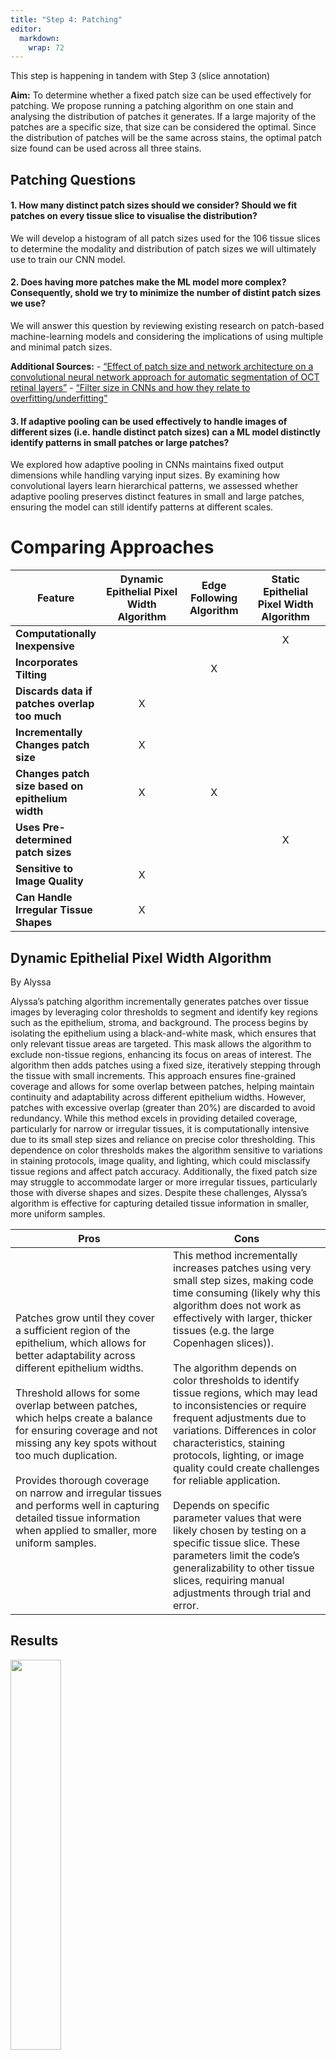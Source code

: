 ```yaml
---
title: "Step 4: Patching"
editor: 
  markdown: 
    wrap: 72
--- 
```

This step is happening in tandem with Step 3 (slice annotation)

**Aim:** To determine whether a fixed patch size can be used effectively for patching. We propose running a patching algorithm on one stain and analysing the distribution of patches it generates. If a large majority of the patches are a specific size, that size can be considered the optimal. Since the distribution of patches will be the same across stains, the optimal patch size found can be used across all three stains.

## Patching Questions

#### 1. How many distinct patch sizes should we consider? Should we fit patches on every tissue slice to visualise the distribution? <br>

We will develop a histogram of all patch sizes used for the 106 tissue slices to determine the modality and distribution of patch sizes we will ultimately use to train our CNN model.


#### 2. Does having more patches make the ML model more complex? Consequently, shold we try to minimize the number of distint patch sizes we use? <br>

We will answer this question by reviewing existing research on patch-based machine-learning models and considering the implications of using multiple and minimal patch sizes.

**Additional Sources:**
   - [“Effect of patch size and network architecture on a convolutional neural network approach for automatic segmentation of OCT retinal layers”](https://pmc.ncbi.nlm.nih.gov/articles/PMC6033561/)
   - [“Filter size in CNNs and how they relate to overfitting/underfitting”](https://datascience.stackexchange.com/questions/96516/filter-size-in-cnns-and-how-they-relate-to-overfitting-underfitting)

#### 3. If adaptive pooling can be used effectively to handle images of different sizes (i.e. handle distinct patch sizes) can a ML model distinctly identify patterns in small patches or large patches?

We explored how adaptive pooling in CNNs maintains fixed output dimensions while handling varying input sizes. By examining how convolutional layers learn hierarchical patterns, we assessed whether adaptive pooling preserves distinct features in small and large patches, ensuring the model can still identify patterns at different scales.


# Comparing Approaches

| Feature | Dynamic Epithelial Pixel Width Algorithm | Edge Following Algorithm | Static Epithelial Pixel Width Algorithm |
|---------|:------------------------------------------:|:--------------------------:|:-----------------------------------------:|
| **Computationally Inexpensive**   |                   |                   |        X        |
| **Incorporates Tilting**   |                    |          X          |                |
| **Discards data if patches overlap too much**   |          X          |                    |                |
| **Incrementally Changes patch size**   |          X          |                    |                |
| **Changes patch size based on epithelium width**   |          X          |         X           |                |
| **Uses Pre-determined patch sizes**   |                    |                    |        X        |
| **Sensitive to Image Quality**        |           X        |                    |                 |
| **Can Handle Irregular Tissue Shapes** |           X        |                    |                 |

## Dynamic Epithelial Pixel Width Algorithm
By Alyssa

Alyssa’s patching algorithm incrementally generates patches over tissue images by leveraging color thresholds to segment and identify key regions such as the epithelium, stroma, and background. The process begins by isolating the epithelium using a black-and-white mask, which ensures that only relevant tissue areas are targeted. This mask allows the algorithm to exclude non-tissue regions, enhancing its focus on areas of interest. The algorithm then adds patches using a fixed size, iteratively stepping through the tissue with small increments. This approach ensures fine-grained coverage and allows for some overlap between patches, helping maintain continuity and adaptability across different epithelium widths. However, patches with excessive overlap (greater than 20%) are discarded to avoid redundancy. While this method excels in providing detailed coverage, particularly for narrow or irregular tissues, it is computationally intensive due to its small step sizes and reliance on precise color thresholding. This dependence on color thresholds makes the algorithm sensitive to variations in staining protocols, image quality, and lighting, which could misclassify tissue regions and affect patch accuracy. Additionally, the fixed patch size may struggle to accommodate larger or more irregular tissues, particularly those with diverse shapes and sizes. Despite these challenges, Alyssa’s algorithm is effective for capturing detailed tissue information in smaller, more uniform samples.

| Pros | Cons |
|------|------|
| Patches grow until they cover a sufficient region of the epithelium, which allows for better adaptability across different epithelium widths. <br><br> Threshold allows for some overlap between patches, which helps create a balance for ensuring coverage and not missing any key spots without too much duplication. <br><br> Provides thorough coverage on narrow and irregular tissues and performs well in capturing detailed tissue information when applied to smaller, more uniform samples.| This method incrementally increases patches using very small step sizes, making code time consuming (likely why this algorithm does not work as effectively with larger, thicker tissues (e.g. the large Copenhagen slices)). <br><br> The algorithm depends on color thresholds to identify tissue regions, which may lead to inconsistencies or require frequent adjustments due to variations. Differences in color characteristics, staining protocols, lighting, or image quality could create challenges for reliable application. <br><br> Depends on specific parameter values that were likely chosen by testing on a specific tissue slice. These parameters limit the code's generalizability to other tissue slices, requiring manual adjustments through trial and error. |

## Results

![](images/alyssa_ex1.png){fig-align="center" width=40%}

# Edge Following Algorithm
By Aryaman

The **rotation patching code** processes stained tissue images by aligning them spatially and extracting patches for comparative analysis across different stains (H&E, Melan-A, and Sox-10). The algorithm creates a skeleton by converting the image of the epithelium mask into a binary format, reducing the tissue to a central line. The skeleton represents the centreline through the epithelial region, and is used as a guide for placing patches. At each point on the skeleton, the algorithm calculates the slope between neighbouring points, which defines the orientation of the patch. Using this orientation, it forms a square patch which aligns with the boundary. The patch is kept only if it includes regions from the stroma and the background, ensuring that the full width of the epithelium is captured in most cases. Overlapping patches are removed in the final step.

![](images/mask_and_skeleton.png){fig-align="center"}

Follow this step-by-step manual to patch the epithelia.

:::{.callout-note collapse=true}

## Step-by-Step Manual

Code required:

- rotate_extract_patch (1).py

Run `rotate_extract_patch (1).py`.

:::

## Results

![](images/Step4.png){fig-align="center"}


| Pros              | Cons              |
|------------------|-----------------|
| The patch will be generated from the points along the centerline, ensuring that the epithelium is well-positioned within the square patch. Patches are aligned perpendicular to the skeleton, capturing the structural direction of the epithelium. <br><br> Consistency across patches since the points are always centralized within the epithelial region. <br><br> Patch dimensions can be customized to increase the chances of covering the entire epithelium in a single patch. <br><br> | Calculating skeletons, determining gradients, and filtering patches for overlap can be computationally intensive, especially for large images. Code checking if the patch contains both stroma and epithelium is also time consuming. <br><br> The patch size is fixed, and the algorithm samples along the skeleton at intervals, potentially missing parts of the epithelium in patches. The fixed patch size may not be optimal for varying epithelial dimensions. If a specific epithelial region is wider than the patch width, the algorithm may fail to capture it entirely in a single patch. Since the algorithm discards patches that do not include stroma, epithelium, and background, there is a risk that such regions might be missed entirely. <br><br> Skeletonization errors (e.g., gaps or noisy lines) could result in incomplete or misaligned patches.  |


## Static Epithelium Pixel Width Algorithm
By Eli Nacar

* Goes through every row of pixels in the image of the epithelium mask to determine the width of the epithelium in that row
* Defines distinct patch sizes
* Uses the epithelium width to fit appropriate patches to a given region
* Iterates through the defined patch sizes, starting with the smallest size
* Places patches where they do not overlap with others until a certain percentage of the epithelium mask is covered

***Note: There seems to be a discrepancy between the [README](https://github.com/diegogoldfrank/STAT-390---Fall-24/blob/main/Step%204%3A%20Patching/Eli_Patch_Algo_README.md) and the code itself***
*As it stands, the readME outlines a method in which the epithelium width is used to calculate the height of any given patch, then calculates the patch width based on the total epithelium area. This ensures the patch is large enough to provide a meaningful sample of the epithelium.*
<br>
*The code that is supposed to execute this seems to do something slightly different. The code defines distinct patch sizes, then uses the epithelium width to fit appropriate patches to a given region. It iterates through the defined patch sizes, starting with the smallest size.* 
<br>
<br>
*This idea is a good one, and potentially simpler than the other stuff we’ve been looking at. There is the question of orientation of the slice, but in our last class, someone seemed to solve the orientation problem with a simple height and width of the image. This algorithm seems to work best on vertically oriented slices. If we can treat patching and tilting as separate tasks, this could be a good jumping off point before we tilt the patches.*


| Pros              | Cons              |
|------------------|-----------------|
| Computationally inexpensive <br> Utilizes a lot of vectorized operations to carry out the task <br> Seems to be the simplest algorithm we have| Does not touch on tilting the patches at all, and relies a lot on the grid of pixels <br> Not a clearly used or written algorithm <br> Performance relies heavily on slice orientation|


# Tilting the patches

Tilting of patches could lead to smaller, more efficient patches. Smaller patches are advantageous because we will get more data to work with. Each patch will also have less data in it, and our model may have an easier time picking up on patterns. Also, tilting the patches, means that the epithelium is always in the same orientation in each patch. Our model will not have to determine the orientation of a sample. Perhaps, this will lead to a simpler, more efficient model. 

## Edge Tilting Algorithm

We use edge detection and find the slope between two points on the edge. Using that slope, we create one edge of the square. This way, the square is tilted to match up with the angle of the sample. \n
<br>
**Upsides:** There is already code for that edge detection and finding the edge of the square. \n
<br>
**Downsides:** The samples are very irregular, so, when the edge is extended, a patch could cut off a lot of epithelium. That cut off epithelium could then be picked up by other patches, but there might be inefficiency in the patching this way. *Also, see downsides of the Edge Following Algorithm.*

## Regression Tilting Algorithm: 

We pick a random patch. Next, we identify the stroma and the outside of the sample. We treat the pixels of the stroma and the outside of the sample as points. Using these points, we run a regression model to draw the line that most efficiently crosses the epithelium. Now, we will tilt the patch so that two edges are perpendicular and two edges are parallel to that regression line. This will create a patch that follows the contour of the epithelium. Below is a visual representation of this process.

![](images/regression_tilt.png){fig-align="center" width=70%}

**Upsides:** this method is not very computationally expensive, especially with the epithelium mask that we already have for many samples. \n
<br>
**Downsides:** When tilting an existing patch, we cannot ensure that the patch still includes the entire epithelium unless we also resize the patch. \n
<br>
**Note:** This separates the tilting from the patching process. While this is not necessarily a negative, we don’t know which patching algorithm works best with this method yet. It adds another step to the process.

## Patch Design and Optimization QnA

### Question 1: Why are square patches used in tissue analysis?

Square images are commonly used in tissue image analysis as they naturally fit into the grid-like structure of digital images, making it easier for algorithms to scan and analyze oatterbs, They streamline calculations for convolutional neural networks (CNNs), which process grids of data efficiently. This uniformity ensures all parts of an image are treated equally, avoiding distortions or biases that could arise from irregular shapes, i.e. rectangular patches. Additionally, square patches align with pre-trained models, saving time and effort by leveraging existing resources. They also simplify techniques like pooling, which reduces data size while preserving important features, focusing on key details without unnecessary complexity. Overall, they offer a balance of computational efficiency and accuracy.

   **Additional Sources:**
   - [“Tissue classification for laparoscopic image understanding based on multispectral texture analysis”](https://pmc.ncbi.nlm.nih.gov/articles/PMC5265243/)
   - [“Machine learning algorithm for retinal image analysis”](https://ieeexplore.ieee.org/document/7848208)
   - [“patchIT: A Multipurpose Patch Creation Tool for Image Processing Applications”](https://www.mdpi.com/2414-4088/6/12/11)

### Question 2: Why is patch size in powers of 2? (e.g. 32 x 32, 256 x 256, 512 x 512, etc.) Are there alternatives?

CNN layers benefit from power-of -2 to maintain spatial coherence and compatibility with pooling and downsampling operations. Non-standard dimensions risk spatial distortion or mismatched sizes. GPU’s are optimized for power-of-2 memory alignment, with non-standard dimensions causing potential performance drops, though modern GPUs handle them better. Internal resizing of images wastes memory, processing time, and could introduce rounding errors. Non-standard sizes may also require extra padding to ensure compatibility with layer operations. The 224x224 image size standard introduced in AlexNet, set a precedent for future architectures. Nvidia Tensor Cores optimize hardware efficiency with batch sizes in multiples of 8, while unrelated, it shows how aligning dimensions with hardware multiples improves efficiency.

   To supplement our analysis, we referenced the following study:  
   [Effect of patch size and network architecture on a convolutional neural network approach for automatic segmentation of OCT retinal layers](https://pmc.ncbi.nlm.nih.gov/articles/PMC6033561/#r40)

   **Additional Sources:**  
   - [Keras: MaxPooling2D](https://keras.io/api/layers/pooling_layers/max_pooling2d/)
   - [ImageNet Classifcation](https://www.cs.toronto.edu/~fritz/absps/imagenet.pdf)
   - [Deep Convolutional Networks](https://arxiv.org/pdf/1409.1556)
   - [Nvidia Matrix Multiplication Guide](https://docs.nvidia.com/deeplearning/performance/dl-performance-matrix-multiplication/index.html#gpu-imple)
   - [Pooling Layers in Neural Nets](https://medium.com/aiguys/pooling-layers-in-neural-nets-and-their-variants-f6129fc4628b)

### Question 3: How do researchers determine the optimal number of patches?

The number of patches depends on the variety in the images and the difficulty of identifying differences in the classes. Too many patches can lead to over-segmentation and loss of context. Additionally, it increases the computational cost. Too few patches would make it hard for the model to generalize to unseen data. If we can determine the optimal patch size, that can determine the optimal number of patches by managing the overlap. 

For this question, we conducted a literature review which included creating a post on the QuPath forum. It received one response as of January 27, 2025.  
   [QuPath Forum: Optimal Number of Patches](https://forum.image.sc/t/optimal-number-of-patches/107600)

